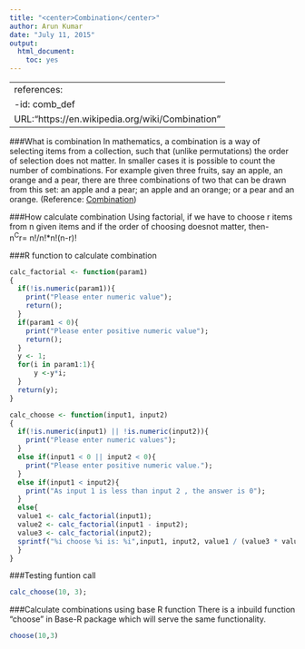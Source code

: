 ```yaml
---
title: "<center>Combination</center>"
author: Arun Kumar
date: "July 11, 2015"
output: 
  html_document: 
    toc: yes
---
```

---
references:
-id: comb_def
 URL:"https://en.wikipedia.org/wiki/Combination"
---
###What is combination
In mathematics, a combination is a way of selecting items from a collection, such that (unlike permutations) the order of selection does not matter. In smaller cases it is possible to count the number of combinations. For example given three fruits, say an apple, an orange and a pear, there are three combinations of two that can be drawn from this set: an apple and a pear; an apple and an orange; or a pear and an orange. 
(Reference: [Combination](https://en.wikipedia.org/wiki/Combination))

###How calculate combination
Using factorial, if we have to choose r items from n given items and if the order of choosing doesnot matter, then-  
n^C^r= n!/n!*n!(n-r)!

###R function to calculate combination
```r
calc_factorial <- function(param1)
{
  if(!is.numeric(param1)){
    print("Please enter numeric value");
    return();
  }
  if(param1 < 0){
    print("Please enter positive numeric value");
    return();
  }
  y <- 1;
  for(i in param1:1){
      y <-y*i;
  }
  return(y);
}

calc_choose <- function(input1, input2)
{
  if(!is.numeric(input1) || !is.numeric(input2)){
    print("Please enter numeric values");
  }
  else if(input1 < 0 || input2 < 0){
    print("Please enter positive numeric value.");
  }
  else if(input1 < input2){
    print("As input 1 is less than input 2 , the answer is 0");
  }
  else{
  value1 <- calc_factorial(input1);
  value2 <- calc_factorial(input1 - input2);
  value3 <- calc_factorial(input2);
  sprintf("%i choose %i is: %i",input1, input2, value1 / (value3 * value2)); 
  }
}
```

###Testing funtion call
```r
calc_choose(10, 3);
```
###Calculate combinations using base R function
There is a inbuild function "choose" in Base-R package which will serve the same functionality.
```r
choose(10,3)
```